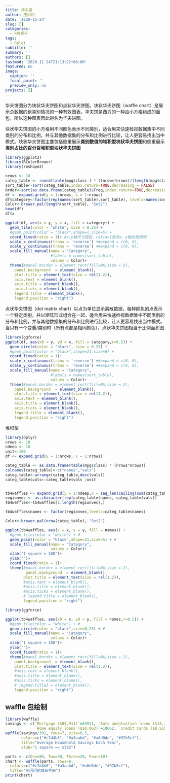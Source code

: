 ```yaml
---
title: 华夫饼
author: 庄闪闪
date: '2020-11-24'
slug: []
categories:
  - R可视乎
tags:
  - Rplot
subtitle: ''
summary: ''
authors: []
lastmod: '2020-11-24T21:13:22+08:00'
featured: no
image:
  caption: ''
  focal_point: ''
  preview_only: no
projects: []
---
```


华夫饼图分为块状华夫饼图和点状华夫饼图。块状华夫饼图（waffle chart）是展示总数据的组类别情况的一种有效图表。华夫饼是西方的一种由小方格组成的面包，所以这种图表因此得名为华夫饼图。

块状华夫饼图的小方格用不同颜色表示不同类别，适合用来快速检视数据集中不同类别的分布和比例，并与其他数据集的分布和比例进行比较，让人更容易找出当中模式。块状华夫饼图主要包括侧重展示**类别数值的堆积型块状华夫饼图**和侧重展示**类别占比的百分百堆积型块状华夫饼图**

```r
library(ggplot2)
library(RColorBrewer)  
library(reshape2)

nrows <- 10
categ_table <- round(table(mpg$class ) * ((nrows*nrows)/(length(mpg$class))))
sort_table<-sort(categ_table,index.return=TRUE,decreasing = FALSE)
Order<-sort(as.data.frame(categ_table)$Freq,index.return=TRUE,decreasing = FALSE)
df <- expand.grid(y = 1:nrows, x = 1:nrows)
df$category<-factor(rep(names(sort_table),sort_table), levels=names(sort_table))
Color<-brewer.pal(length(sort_table), "Set2")
head(df)
df$x
```

```r
ggplot(df, aes(x = y, y = x, fill = category)) + 
  geom_tile(color = "white", size = 0.25) +
  #geom_point(color = "black",shape=1,size=5) + 
  coord_fixed(ratio = 1)+ #x,y轴尺寸固定，ratio=1表示x，y轴长度相同
  scale_x_continuous(trans = 'reverse') +#expand = c(0, 0),
  scale_y_continuous(trans = 'reverse') +#expand = c(0, 0),
  scale_fill_manual(name = "Category", 
                    #labels = names(sort_table),
                    values = Color)+
  theme(#panel.border = element_rect(fill=NA,size = 2),
    panel.background  = element_blank(),
    plot.title = element_text(size = rel(1.2)),
    axis.text = element_blank(),
    axis.title = element_blank(),
    axis.ticks = element_blank(),
    legend.title = element_blank(),
    legend.position = "right")
```

点状华夫饼图（dot matrix chart）以点为单位显示离散数据，每种颜色的点表示一个特定类别，并以矩阵形式组合在一起，适合用来快速检视数据集中不同类别的分布和比例，并与其他数据集的分布和比例进行比较，让人更容易找出当中模式。当只有一个变量/类别时（所有点都是相同颜色），点状华夫饼图相当于比例面积图
```r
library(ggforce)
ggplot(df, aes(x0 = y, y0 = x, fill = category,r=0.5)) + 
  geom_circle(color = "black", size = 0.25) +
  #geom_point(color = "black",shape=21,size=6) + 
  coord_fixed(ratio = 1)+
  scale_x_continuous(trans = 'reverse') +#expand = c(0, 0),
  scale_y_continuous(trans = 'reverse') +#expand = c(0, 0),
  scale_fill_manual(name = "Category", 
                    #labels = names(sort_table),
                    values = Color)+
  theme(#panel.border = element_rect(fill=NA,size = 2),
    panel.background  = element_blank(),
    plot.title = element_text(size = rel(1.2)),
    axis.text = element_blank(),
    axis.title = element_blank(),
    axis.ticks = element_blank(),
    legend.title = element_blank(),
    legend.position = "right")

```

堆积型
```r
library(dplyr)
nrows <- 10
ndeep <- 10
unit<-100
df <- expand.grid(y = 1:nrows, x = 1:nrows)

categ_table <- as.data.frame(table(mpg$class) * (nrows*nrows))
colnames(categ_table)<-c("names","vals")
categ_table<-arrange(categ_table,desc(vals))
categ_table$vals<-categ_table$vals /unit


tb4waffles <- expand.grid(y = 1:ndeep,x = seq_len(ceiling(sum(categ_table$vals) / ndeep)))
regionvec <- as.character(rep(categ_table$names, categ_table$vals))
tb4waffles<-tb4waffles[1:length(regionvec),]

tb4waffles$names <- factor(regionvec,levels=categ_table$names)

Color<-brewer.pal(nrow(categ_table), "Set2")
```



```r
ggplot(tb4waffles, aes(x = x, y = y, fill = names)) + 
  #geom_tile(color = "white") + # 
  geom_point(color = "black",shape=21,size=5) + # 
  scale_fill_manual(name = "Category", 
                    values = Color)+
  xlab("1 square = 100")+
  ylab("")+
  coord_fixed(ratio = 1)+
  theme(#panel.border = element_rect(fill=NA,size = 2),
         panel.background  = element_blank(),
        plot.title = element_text(size = rel(1.2)),
        #axis.text = element_blank(),
        #axis.title = element_blank(),
        #axis.ticks = element_blank(),
        # legend.title = element_blank(),
        legend.position = "right")
```

```r
library(ggforce)

ggplot(tb4waffles, aes(x0 = x, y0 = y, fill = names,r=0.5)) + 
  #geom_tile(color = "white") + # 
  geom_circle(color = "black",size=0.25) + # 
  scale_fill_manual(name = "Category", 
                    values = Color)+
  xlab("1 square = 100")+
  ylab("")+
  coord_fixed(ratio = 1)+
  theme(#panel.border = element_rect(fill=NA,size = 2),
    panel.background  = element_blank(),
    plot.title = element_text(size = rel(1.2)),
    #axis.text = element_blank(),
    #axis.title = element_blank(),
    #axis.ticks = element_blank(),
    # legend.title3 = element_blank(),
    legend.position = "right")
```

## waffle 包绘制


```r
library(waffle)
savings <- c(`Mortgage ($84,911)`=84911, `Auto andntuition loans ($14,414)`=14414, 
             `Home equity loans ($10,062)`=10062, `Credit Cards ($8,565)`=8565)
waffle(savings/392, rows=7, size=0.5, 
       colors=c("#c7d4b6", "#a3aabd", "#a0d0de", "#97b5cf"), 
       title="Average Household Savings Each Year", 
       xlab="1 square == $392")
```


```r
parts <- c(One=80, Two=30, Three=20, Four=10)
chart <- waffle(parts, rows=8,
  colors=c("#c7d4b6", "#a3aabd", "#a0d0de", "#97b5cf"),
  title="庄闪闪的成长手册")
print(chart)
```

